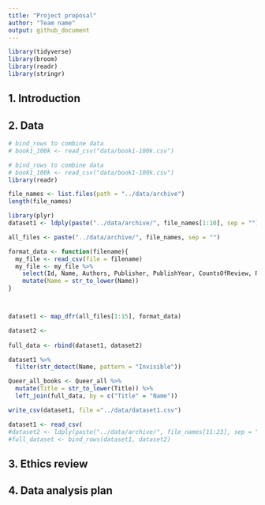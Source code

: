 ```yaml
---
title: "Project proposal"
author: "Team name"
output: github_document
---
```


```r
library(tidyverse)
library(broom)
library(readr)
library(stringr)
```

## 1. Introduction



## 2. Data

```r
# bind_rows to combine data
# book1_100k <- read_csv("data/book1-100k.csv")
```

```r
# bind_rows to combine data
# book1_100k <- read_csv("data/book1-100k.csv")
library(readr)

file_names <- list.files(path = "../data/archive")
length(file_names)

library(plyr)
dataset1 <- ldply(paste("../data/archive/", file_names[1:10], sep = ""), read_csv)

all_files <- paste("../data/archive/", file_names, sep = "")

format_data <- function(filename){
  my_file <- read_csv(file = filename)
  my_file <- my_file %>%
    select(Id, Name, Authors, Publisher, PublishYear, CountsOfReview, Rating) %>%
    mutate(Name = str_to_lower(Name))
}



dataset1 <- map_dfr(all_files[1:15], format_data)

dataset2 <- 
  
full_data <- rbind(dataset1, dataset2)

dataset1 %>%
  filter(str_detect(Name, pattern = "Invisible"))

Queer_all_books <- Queer_all %>%
  mutate(Title = str_to_lower(Title)) %>%
  left_join(full_data, by = c("Title" = "Name"))

write_csv(dataset1, file ="../data/dataset1.csv")

dataset1 <- read_csv(
#dataset2 <- ldply(paste("../data/archive/", file_names[11:23], sep = ""), read_csv)
#full_dataset <- bind_rows(dataset1, dataset2)

```



## 3. Ethics review

## 4. Data analysis plan



